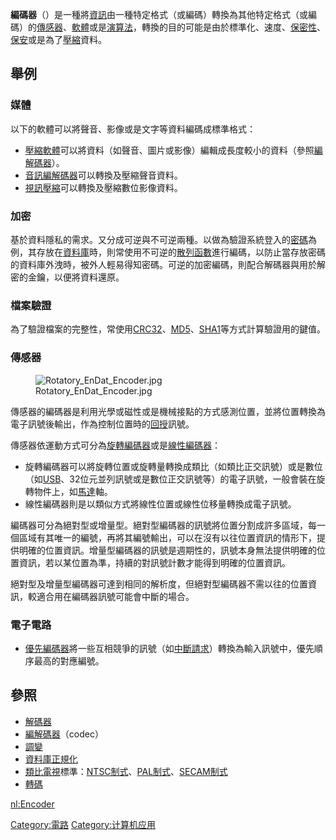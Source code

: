 {{unreferenced|time=2011-06-26T09:45:19+00:00}}
{{noteTA
|G1=IT
}}

'''編碼器'''（{{lang-en|Encoder}}）是一種將[[資訊|資訊]]由一種特定格式（或編碼）轉換為其他特定格式（或編碼）的[[傳感器|傳感器]]、[[軟體|軟體]]或是[[演算法|演算法]]，轉換的目的可能是由於標準化、速度、[[保密性|保密性]]、[[保安|保安]]或是為了[[壓縮|壓縮]]資料。

==舉例==
===媒體===
以下的軟體可以將聲音、影像或是文字等資料編碼成標準格式：
* [[資料壓縮|壓縮軟體]]可以將資料（如聲音、圖片或影像）編輯成長度較小的資料（參照[[編解碼器|編解碼器]]）。
* [[音訊編解碼器|音訊編解碼器]]可以轉換及壓縮聲音資料。
* [[視訊壓縮|視訊壓縮]]可以轉換及壓縮數位影像資料。

===加密===
{{see|密碼學|加密}}
基於資料隱私的需求。又分成可逆與不可逆兩種。以做為驗證系統登入的[[密碼|密碼]]為例，其存放在[[資料庫|資料庫]]時，則常使用不可逆的[[散列函數|散列函數]]進行編碼，以防止當存放密碼的資料庫外洩時，被外人輕易得知密碼。可逆的加密編碼，則配合解碼器與用於解密的金鑰，以便將資料還原。

===檔案驗證===
為了驗證檔案的完整性，常使用[[CRC32|CRC32]]、[[MD5|MD5]]、[[SHA1|SHA1]]等方式計算驗證用的鍵值。

===傳感器===
[[File:Rotatory_EnDat_Encoder.jpg|thumb]]

傳感器的編碼器是利用光學或磁性或是機械接點的方式感測位置，並將位置轉換為電子訊號後輸出，作為控制位置時的[[回授|回授]]訊號。

傳感器依運動方式可分為[[旋轉編碼器|旋轉編碼器]]或是[[線性編碼器|線性編碼器]]：
* 旋轉編碼器可以將旋轉位置或旋轉量轉換成類比（如類比正交訊號）或是數位（如[[USB|USB]]、32位元並列訊號或是數位正交訊號等）的電子訊號，一般會裝在旋轉物件上，如[[馬達|馬達]]軸。
* 線性編碼器則是以類似方式將線性位置或線性位移量轉換成電子訊號。

編碼器可分為絕對型或增量型。絕對型編碼器的訊號將位置分割成許多區域，每一個區域有其唯一的編號，再將其編號輸出，可以在沒有以往位置資訊的情形下，提供明確的位置資訊。增量型編碼器的訊號是週期性的，訊號本身無法提供明確的位置資訊，若以某位置為準，持續的對訊號計數才能得到明確的位置資訊。

絕對型及增量型編碼器可達到相同的解析度，但絕對型編碼器不需以往的位置資訊，較適合用在編碼器訊號可能會中斷的場合。

===電子電路===
* [[優先編碼器|優先編碼器]]將一些互相競爭的訊號（如[[中斷請求|中斷請求]]）轉換為輸入訊號中，優先順序最高的對應編號。

==參照==
* [[解碼器|解碼器]]
* [[編解碼器|編解碼器]]（codec）
* [[調變|調變]]
* [[資料庫正規化|資料庫正規化]]
* [[類比電視|類比電視]]標準：[[NTSC制式|NTSC制式]]、[[PAL制式|PAL制式]]、[[SECAM制式|SECAM制式]]
* [[轉碼|轉碼]]

[[Category:電路|Category:電路]]
[[Category:计算机应用|Category:计算机应用]]

[[nl:Encoder|nl:Encoder]]